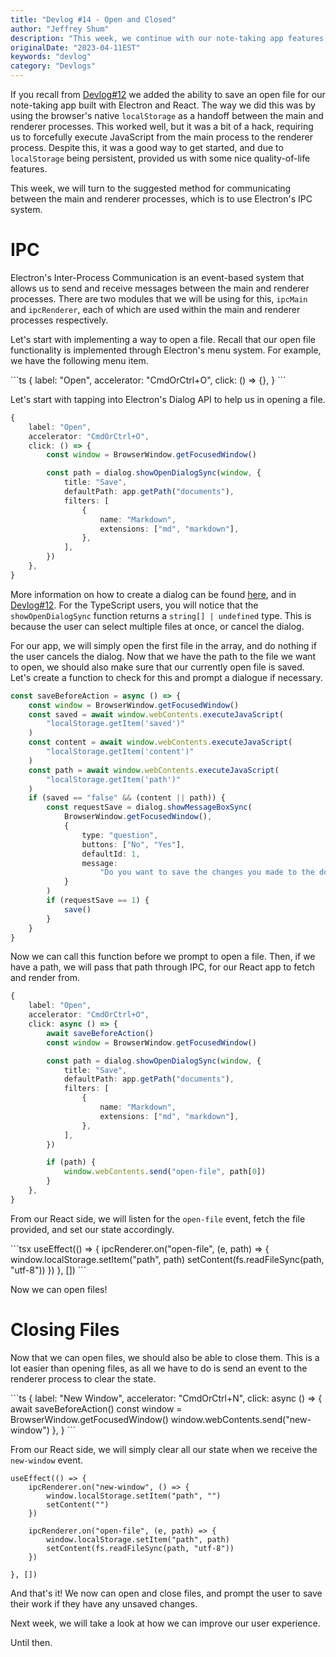 ```yaml
---
title: "Devlog #14 - Open and Closed"
author: "Jeffrey Shum"
description: "This week, we continue with our note-taking app features, and add opening and closing a file using Electron's IPC system."
originalDate: "2023-04-11EST"
keywords: "devlog"
category: "Devlogs"
---
```


If you recall from [Devlog#12](/devlog-12) we added the ability to save an open file for our note-taking app built with Electron and React.
The way we did this was by using the browser's native `localStorage` as a handoff between the main and renderer processes.
This worked well, but it was a bit of a hack, requiring us to forcefully execute JavaScript from the main process to the renderer process.
Despite this, it was a good way to get started, and due to `localStorage` being persistent, provided us with some nice quality-of-life features.

This week, we will turn to the suggested method for communicating between the main and renderer processes, which is to use Electron's IPC system.

# IPC

Electron's Inter-Process Communication is an event-based system that allows us to send and receive messages between the main and renderer processes.
There are two modules that we will be using for this, `ipcMain` and `ipcRenderer`, each of which are used within the main and renderer processes respectively.

Let's start with implementing a way to open a file.
Recall that our open file functionality is implemented through Electron's menu system.
For example, we have the following menu item.

<CodeTitle name="main/index.ts" language="typescript" />
```ts
{
    label: "Open",
    accelerator: "CmdOrCtrl+O",
    click: () => {},
}
```

Let's start with tapping into Electron's Dialog API to help us in opening a file.

```ts {5-16}
{
    label: "Open",
    accelerator: "CmdOrCtrl+O",
    click: () => {
        const window = BrowserWindow.getFocusedWindow()

        const path = dialog.showOpenDialogSync(window, {
            title: "Save",
            defaultPath: app.getPath("documents"),
            filters: [
                {
                    name: "Markdown",
                    extensions: ["md", "markdown"],
                },
            ],
        })
    },
}
```

More information on how to create a dialog can be found [here](https://www.electronjs.org/docs/api/dialog), and in [Devlog#12](/devlog-12).
For the TypeScript users, you will notice that the `showOpenDialogSync` function returns a `string[] | undefined` type.
This is because the user can select multiple files at once, or cancel the dialog.

For our app, we will simply open the first file in the array, and do nothing if the user cancels the dialog.
Now that we have the path to the file we want to open, we should also make sure that our currently open file is saved.
Let's create a function to check for this and prompt a dialogue if necessary.

```ts
const saveBeforeAction = async () => {
	const window = BrowserWindow.getFocusedWindow()
	const saved = await window.webContents.executeJavaScript(
		"localStorage.getItem('saved')"
	)
	const content = await window.webContents.executeJavaScript(
		"localStorage.getItem('content')"
	)
	const path = await window.webContents.executeJavaScript(
		"localStorage.getItem('path')"
	)
	if (saved == "false" && (content || path)) {
		const requestSave = dialog.showMessageBoxSync(
			BrowserWindow.getFocusedWindow(),
			{
				type: "question",
				buttons: ["No", "Yes"],
				defaultId: 1,
				message:
					"Do you want to save the changes you made to the document?",
			}
		)
		if (requestSave == 1) {
			save()
		}
	}
}
```

Now we can call this function before we prompt to open a file.
Then, if we have a path, we will pass that path through IPC, for our React app to fetch and render from.

```ts {5,19-21}
{
    label: "Open",
    accelerator: "CmdOrCtrl+O",
    click: async () => {
        await saveBeforeAction()
        const window = BrowserWindow.getFocusedWindow()

        const path = dialog.showOpenDialogSync(window, {
            title: "Save",
            defaultPath: app.getPath("documents"),
            filters: [
                {
                    name: "Markdown",
                    extensions: ["md", "markdown"],
                },
            ],
        })

        if (path) {
            window.webContents.send("open-file", path[0])
        }
    },
}
```

From our React side, we will listen for the `open-file` event, fetch the file provided, and set our state accordingly.

<CodeTitle name="App.tsx" language="react" />
```tsx
useEffect(() => {
    ipcRenderer.on("open-file", (e, path) => {
        window.localStorage.setItem("path", path)
        setContent(fs.readFileSync(path, "utf-8"))
    })
}, [])
```

Now we can open files!

# Closing Files

Now that we can open files, we should also be able to close them.
This is a lot easier than opening files, as all we have to do is send an event to the renderer process to clear the state.

<CodeTitle name="main/index.ts" language="typescript" />
```ts
{
    label: "New Window",
    accelerator: "CmdOrCtrl+N",
    click: async () => {
        await saveBeforeAction()
        const window = BrowserWindow.getFocusedWindow()
        window.webContents.send("new-window")
    },
}
```

From our React side, we will simply clear all our state when we receive the `new-window` event.
<CodeTitle name="App.tsx" language="react" />
```tsx {2-5}
useEffect(() => {
    ipcRenderer.on("new-window", () => {
        window.localStorage.setItem("path", "")
        setContent("")
    })

    ipcRenderer.on("open-file", (e, path) => {
        window.localStorage.setItem("path", path)
        setContent(fs.readFileSync(path, "utf-8"))
    })

}, [])
```

And that's it! We now can open and close files, and prompt the user to save their work if they have any unsaved changes.

Next week, we will take a look at how we can improve our user experience.

Until then.
